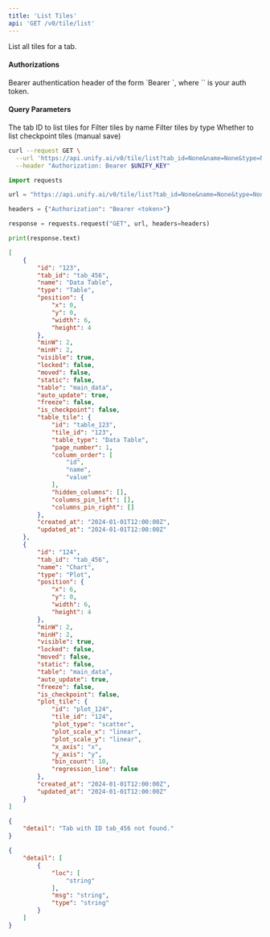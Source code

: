 ```yaml
---
title: 'List Tiles'
api: 'GET /v0/tile/list'
---
```

List all tiles for a tab.

#### Authorizations

<ParamField header="Authorization" type="string" required="true">
  Bearer authentication header of the form `Bearer <token>`, where `<token>` is your auth token.
</ParamField>

#### Query Parameters

<ParamField query="tab_id" type="string" required="true">
The tab ID to list tiles for
</ParamField>

<ParamField query="name" type="string | null" >
Filter tiles by name
</ParamField>

<ParamField query="type" type="string | null" >
Filter tiles by type
</ParamField>

<ParamField query="checkpoint" type="boolean"  default={false}>
Whether to list checkpoint tiles (manual save)
</ParamField>

<RequestExample>

```bash cURL
curl --request GET \
  --url 'https://api.unify.ai/v0/tile/list?tab_id=None&name=None&type=None&checkpoint=None' \
  --header "Authorization: Bearer $UNIFY_KEY"
```

```python Python
import requests

url = "https://api.unify.ai/v0/tile/list?tab_id=None&name=None&type=None&checkpoint=None"

headers = {"Authorization": "Bearer <token>"}

response = requests.request("GET", url, headers=headers)

print(response.text)
```

</RequestExample>
<ResponseExample>

```json 200
[
    {
        "id": "123",
        "tab_id": "tab_456",
        "name": "Data Table",
        "type": "Table",
        "position": {
            "x": 0,
            "y": 0,
            "width": 6,
            "height": 4
        },
        "minW": 2,
        "minH": 2,
        "visible": true,
        "locked": false,
        "moved": false,
        "static": false,
        "table": "main_data",
        "auto_update": true,
        "freeze": false,
        "is_checkpoint": false,
        "table_tile": {
            "id": "table_123",
            "tile_id": "123",
            "table_type": "Data Table",
            "page_number": 1,
            "column_order": [
                "id",
                "name",
                "value"
            ],
            "hidden_columns": [],
            "columns_pin_left": [],
            "columns_pin_right": []
        },
        "created_at": "2024-01-01T12:00:00Z",
        "updated_at": "2024-01-01T12:00:00Z"
    },
    {
        "id": "124",
        "tab_id": "tab_456",
        "name": "Chart",
        "type": "Plot",
        "position": {
            "x": 6,
            "y": 0,
            "width": 6,
            "height": 4
        },
        "minW": 2,
        "minH": 2,
        "visible": true,
        "locked": false,
        "moved": false,
        "static": false,
        "table": "main_data",
        "auto_update": true,
        "freeze": false,
        "is_checkpoint": false,
        "plot_tile": {
            "id": "plot_124",
            "tile_id": "124",
            "plot_type": "scatter",
            "plot_scale_x": "linear",
            "plot_scale_y": "linear",
            "x_axis": "x",
            "y_axis": "y",
            "bin_count": 10,
            "regression_line": false
        },
        "created_at": "2024-01-01T12:00:00Z",
        "updated_at": "2024-01-01T12:00:00Z"
    }
]
```

```json 404
{
    "detail": "Tab with ID tab_456 not found."
}
```

```json 422
{
    "detail": [
        {
            "loc": [
                "string"
            ],
            "msg": "string",
            "type": "string"
        }
    ]
}
```

</ResponseExample>
